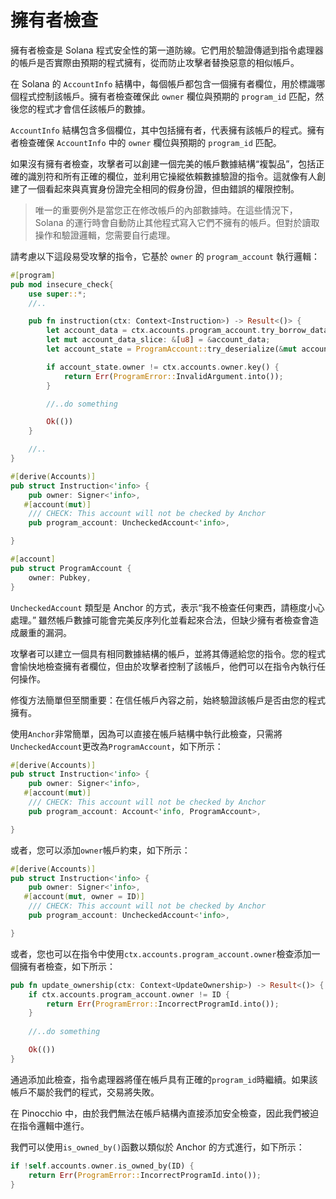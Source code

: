 
# 擁有者檢查

擁有者檢查是 Solana 程式安全性的第一道防線。它們用於驗證傳遞到指令處理器的帳戶是否實際由預期的程式擁有，從而防止攻擊者替換惡意的相似帳戶。

在 Solana 的 `AccountInfo` 結構中，每個帳戶都包含一個擁有者欄位，用於標識哪個程式控制該帳戶。擁有者檢查確保此 `owner` 欄位與預期的 `program_id` 匹配，然後您的程式才會信任該帳戶的數據。

`AccountInfo` 結構包含多個欄位，其中包括擁有者，代表擁有該帳戶的程式。擁有者檢查確保 `AccountInfo` 中的 `owner` 欄位與預期的 `program_id` 匹配。

如果沒有擁有者檢查，攻擊者可以創建一個完美的帳戶數據結構“複製品”，包括正確的識別符和所有正確的欄位，並利用它操縱依賴數據驗證的指令。這就像有人創建了一個看起來與真實身份證完全相同的假身份證，但由錯誤的權限控制。

> 唯一的重要例外是當您正在修改帳戶的內部數據時。在這些情況下，Solana 的運行時會自動防止其他程式寫入它們不擁有的帳戶。但對於讀取操作和驗證邏輯，您需要自行處理。

<ArticleSection name="Anchor" id="anchor" level="h2" />

請考慮以下這段易受攻擊的指令，它基於 `owner` 的 `program_account` 執行邏輯：

```rust
#[program]
pub mod insecure_check{
    use super::*;
    //..

    pub fn instruction(ctx: Context<Instruction>) -> Result<()> {
        let account_data = ctx.accounts.program_account.try_borrow_data()?;
        let mut account_data_slice: &[u8] = &account_data;
        let account_state = ProgramAccount::try_deserialize(&mut account_data_slice)?;

        if account_state.owner != ctx.accounts.owner.key() {
            return Err(ProgramError::InvalidArgument.into());
        }

        //..do something

        Ok(())
    }

    //..
}

#[derive(Accounts)]
pub struct Instruction<'info> {
    pub owner: Signer<'info>,
   #[account(mut)]
    /// CHECK: This account will not be checked by Anchor
    pub program_account: UncheckedAccount<'info>,

}

#[account]
pub struct ProgramAccount {
    owner: Pubkey,
}
```

`UncheckedAccount` 類型是 Anchor 的方式，表示“我不檢查任何東西，請極度小心處理。” 雖然帳戶數據可能會完美反序列化並看起來合法，但缺少擁有者檢查會造成嚴重的漏洞。

攻擊者可以建立一個具有相同數據結構的帳戶，並將其傳遞給您的指令。您的程式會愉快地檢查擁有者欄位，但由於攻擊者控制了該帳戶，他們可以在指令內執行任何操作。

修復方法簡單但至關重要：在信任帳戶內容之前，始終驗證該帳戶是否由您的程式擁有。

使用`Anchor`非常簡單，因為可以直接在帳戶結構中執行此檢查，只需將`UncheckedAccount`更改為`ProgramAccount`，如下所示：

```rust
#[derive(Accounts)]
pub struct Instruction<'info> {
    pub owner: Signer<'info>,
   #[account(mut)]
    /// CHECK: This account will not be checked by Anchor
    pub program_account: Account<'info, ProgramAccount>,

}
```

或者，您可以添加`owner`帳戶約束，如下所示：

```rust
#[derive(Accounts)]
pub struct Instruction<'info> {
    pub owner: Signer<'info>,
   #[account(mut, owner = ID)]
    /// CHECK: This account will not be checked by Anchor
    pub program_account: UncheckedAccount<'info>,

}
```

或者，您也可以在指令中使用`ctx.accounts.program_account.owner`檢查添加一個擁有者檢查，如下所示：

```rust
pub fn update_ownership(ctx: Context<UpdateOwnership>) -> Result<()> {
    if ctx.accounts.program_account.owner != ID {
        return Err(ProgramError::IncorrectProgramId.into());
    }
    
    //..do something

    Ok(())
}
```

通過添加此檢查，指令處理器將僅在帳戶具有正確的`program_id`時繼續。如果該帳戶不屬於我們的程式，交易將失敗。

<ArticleSection name="Pinocchio" id="pinocchio" level="h2" />

在 Pinocchio 中，由於我們無法在帳戶結構內直接添加安全檢查，因此我們被迫在指令邏輯中進行。

我們可以使用`is_owned_by()`函數以類似於 Anchor 的方式進行，如下所示：

```rust
if !self.accounts.owner.is_owned_by(ID) {
    return Err(ProgramError::IncorrectProgramId.into());
}
```
